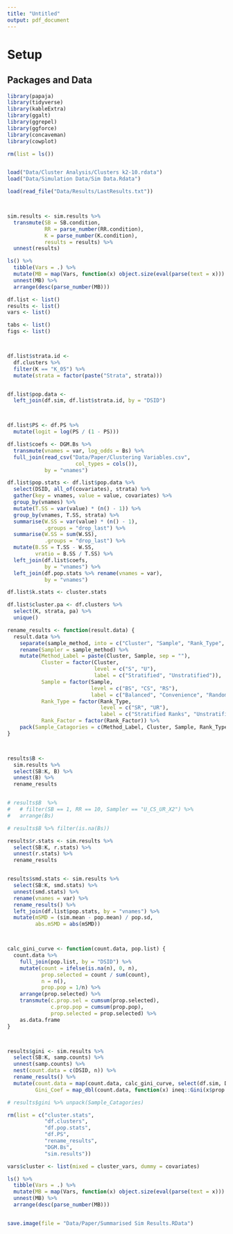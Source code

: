 ```yaml
---
title: "Untitled"
output: pdf_document
---
```


# Setup

## Packages and Data

```r
library(papaja)
library(tidyverse)
library(kableExtra)
library(ggalt)
library(ggrepel)
library(ggforce)
library(concaveman)
library(cowplot)

rm(list = ls())


load("Data/Cluster Analysis/Clusters k2-10.rdata")
load("Data/Simulation Data/Sim Data.Rdata")

load(read_file("Data/Results/LastResults.txt"))



sim.results <- sim.results %>%
  transmute(SB = SB.condition,
            RR = parse_number(RR.condition),
            K = parse_number(K.condition),
            results = results) %>%
  unnest(results)

```


```r

ls() %>%
  tibble(Vars = .) %>%
  mutate(MB = map(Vars, function(x) object.size(eval(parse(text = x))) %>% format(units = "MB", digits = 3))) %>%
  unnest(MB) %>%
  arrange(desc(parse_number(MB)))

```

```r

df.list <- list()
results <- list()
vars <- list()

tabs <- list()
figs <- list()



df.list$strata.id <- 
  df.clusters %>%
  filter(K == "K_05") %>%
  mutate(strata = factor(paste("Strata", strata)))


df.list$pop.data <- 
  left_join(df.sim, df.list$strata.id, by = "DSID")



df.list$PS <- df.PS %>% 
  mutate(logit = log(PS / (1 - PS)))

df.list$coefs <- DGM.Bs %>%
  transmute(vnames = var, log_odds = Bs) %>%
  full_join(read_csv("Data/Paper/Clustering Variables.csv",
                      col_types = cols()),
            by = "vnames")

df.list$pop.stats <- df.list$pop.data %>%
  select(DSID, all_of(covariates), strata) %>%
  gather(key = vnames, value = value, covariates) %>%
  group_by(vnames) %>%
  mutate(T.SS = var(value) * (n() - 1)) %>%
  group_by(vnames, T.SS, strata) %>%
  summarise(W.SS = var(value) * (n() - 1), 
            .groups = "drop_last") %>%
  summarise(W.SS = sum(W.SS), 
            .groups = "drop_last") %>%
  mutate(B.SS = T.SS - W.SS,
         vratio = B.SS / T.SS) %>%
  left_join(df.list$coefs, 
            by = "vnames") %>%
  left_join(df.pop.stats %>% rename(vnames = var), 
            by = "vnames")

df.list$k.stats <- cluster.stats

df.list$cluster.pa <- df.clusters %>%
  select(K, strata, pa) %>%
  unique()
```

```r
rename_results <- function(result.data) {
  result.data %>%
    separate(sample_method, into = c("Cluster", "Sample", "Rank_Type", "Rank_Factor"), remove = F, fill = "right") %>%
    rename(Sampler = sample_method) %>%
    mutate(Method_Label = paste(Cluster, Sample, sep = ""),
           Cluster = factor(Cluster, 
                            level = c("S", "U"), 
                            label = c("Stratified", "Unstratified")),
           Sample = factor(Sample,
                           level = c("BS", "CS", "RS"), 
                           label = c("Balanced", "Convenience", "Random")),
           Rank_Type = factor(Rank_Type,
                              level = c("SR", "UR"), 
                              label = c("Stratified Ranks", "Unstratified Ranks")),
           Rank_Factor = factor(Rank_Factor)) %>%
    pack(Sample_Catagories = c(Method_Label, Cluster, Sample, Rank_Type, Rank_Factor))
}



results$B <- 
  sim.results %>% 
  select(SB:K, B) %>%
  unnest(B) %>%
  rename_results


# results$B  %>%
#   # filter(SB == 1, RR == 10, Sampler == "U_CS_UR_X2") %>%
#   arrange(Bs)

# results$B %>% filter(is.na(Bs))

results$r.stats <- sim.results %>% 
  select(SB:K, r.stats) %>%
  unnest(r.stats) %>%
  rename_results 


results$smd.stats <- sim.results %>% 
  select(SB:K, smd.stats) %>%
  unnest(smd.stats) %>% 
  rename(vnames = var) %>% 
  rename_results() %>%
  left_join(df.list$pop.stats, by = "vnames") %>%
  mutate(mSMD = (sim.mean - pop.mean) / pop.sd,
         abs.mSMD = abs(mSMD))




```


```r


calc_gini_curve <- function(count.data, pop.list) {
  count.data %>%
    full_join(pop.list, by = "DSID") %>%
    mutate(count = ifelse(is.na(n), 0, n),
           prop.selected = count / sum(count),
           n = n(),
           prop.pop = 1/n) %>%
    arrange(prop.selected) %>%
    transmute(c.prop.sel = cumsum(prop.selected),
              c.prop.pop = cumsum(prop.pop),
              prop.selected = prop.selected) %>%
    as.data.frame
}



results$gini <- sim.results %>% 
  select(SB:K, samp.counts) %>%
  unnest(samp.counts) %>%
  nest(count.data = c(DSID, n)) %>%
  rename_results() %>%
  mutate(count.data = map(count.data, calc_gini_curve, select(df.sim, DSID)),
         Gini_Coef = map_dbl(count.data, function(x) ineq::Gini(x$prop.selected)))

# results$gini %>% unpack(Sample_Catagories)
```


```r
rm(list = c("cluster.stats", 
            "df.clusters", 
            "df.pop.stats", 
            "df.PS",
            "rename_results",
            "DGM.Bs",
            "sim.results"))

vars$cluster <- list(mixed = cluster_vars, dummy = covariates)


```

```r
ls() %>%
  tibble(Vars = .) %>%
  mutate(MB = map(Vars, function(x) object.size(eval(parse(text = x))) %>% format(units = "MB", digits = 3))) %>%
  unnest(MB) %>%
  arrange(desc(parse_number(MB)))


save.image(file = "Data/Paper/Summarised Sim Results.RData")


```